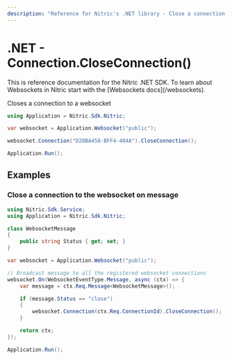 ```yaml
---
description: "Reference for Nitric's .NET library - Close a connection to a websocket"
---
```


# .NET - Connection.CloseConnection()

<Note>
  This is reference documentation for the Nitric .NET SDK. To learn about
  Websockets in Nitric start with the [Websockets docs](/websockets).
</Note>

Closes a connection to a websocket

```csharp
using Application = Nitric.Sdk.Nitric;

var websocket = Application.Websocket("public");

websocket.Connection("D28BA458-BFF4-404A").CloseConnection();

Application.Run();
```

## Examples

### Close a connection to the websocket on message

```csharp
using Nitric.Sdk.Service;
using Application = Nitric.Sdk.Nitric;

class WebsocketMessage
{
    public string Status { get; set; }
}

var websocket = Application.Websocket("public");

// Broadcast message to all the registered websocket connections
websocket.On(WebsocketEventType.Message, async (ctx) => {
    var message = ctx.Req.Message<WebsocketMessage>();

    if (message.Status == "close")
    {
        websocket.Connection(ctx.Req.ConnectionId).CloseConnection();
    }

    return ctx;
});

Application.Run();
```
